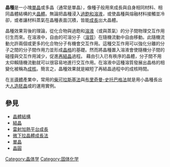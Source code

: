 {{unreferenced|time=2017-02-24T08:34:25+00:00}}
'''晶種'''是一小塊[[單晶|單晶]]或多晶（通常是單晶），像種子般用來成長與自身相同材料、相同晶體結構的大[[晶體|晶體]]。無論把晶種浸入[[過飽和溶液|過飽和溶液]]，或使晶種與熔融材料接觸並冷卻，或者讓材料蒸氣在晶種表面沉積，皆能[[晶體生長|成長]]出大晶體。

晶種效果背後的理論，從化合物與過飽和[[溶液|溶液]]（或與蒸氣）的分子間物理交互作用衍生而來。在溶液中，自由的可溶分子（[[溶質|溶質]]）在隨機流動中自由移動。此隨機流動允許兩個或更多的化合物分子有機會交互作用。這種交互作用可以強化分離的分子之間的分子間作用力並形成[[晶格|晶格]]的基礎。然而將晶種置入溶液會使隨機分子間的碰撞與交互作用減少，促進[[再結晶|再結晶]]過程。 藉由引入已有秩序的晶體，分子間不用太仰賴隨機流動就可以很容易地進行交互作用。在溶液中這種溶質發展出晶格的相變化被稱為[[成核|成核]]。簡言之，晶種效果就是縮短了再結晶過程中的成核時間。

在[[半導體|半導體]]產業中，常用的[[柴可拉斯基法|柴可拉斯基法]]與[[布里奇曼-史托巴格法|布里奇曼-史托巴格法]]就是用小晶種長出大[[人造胚晶|人造胚晶]]或{{tsl|en|ingot|晶錠}}的運用實例。

==參見==

* [[晶體結構|晶體結構]]
* [[結晶|結晶]]
* [[雷射加熱平台成長|雷射加熱平台成長]]
* [[微下拉晶體成長法|微下拉晶體成長法]]
* [[單晶|單晶]]
* [[晶圓|晶圓]]

[[Category:晶体学|Category:晶体学]]
[[Category:固体化学|Category:固体化学]]